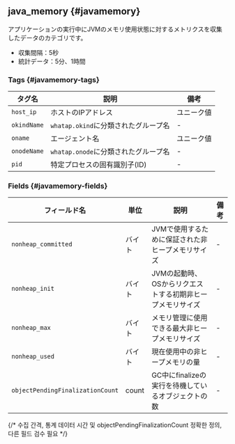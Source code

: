 ## java_memory {#javamemory}

アプリケーションの実行中にJVMのメモリ使用状態に対するメトリクスを収集したデータのカテゴリです。 

- 収集間隔：5秒
- 統計データ：5分、1時間

### Tags {#javamemory-tags}

<div className="c3-30-60-10">

| タグ名         | 説明                                  | 備考    |
| ----------- | ----------------------------------- | ----- |
| `host_ip`   | ホストのIPアドレス                          | ユニーク値 |
| `okindName` | `whatap.okind`に分類されたグループ名           | -     |
| `oname`     | エージェント名                             | ユニーク値 |
| `onodeName` | `whatap.onode`に分類されたグループ名           | -     |
| `pid`       | 特定プロセスの固有識別子(ID) | -     |

</div>

### Fields {#javamemory-fields}

<div className="c4-20-10-50-10">

| フィールド名                           | 単位    | 説明                              | 備考 |
| -------------------------------- | ----- | ------------------------------- | -- |
| `nonheap_committed`              | バイト   | JVMで使用するために保証された非ヒープメモリサイズ      | -  |
| `nonheap_init`                   | バイト   | JVMの起動時、OSからリクエストする初期非ヒープメモリサイズ | -  |
| `nonheap_max`                    | バイト   | メモリ管理に使用できる最大非ヒープメモリサイズ         | -  |
| `nonheap_used`                   | バイト   | 現在使用中の非ヒープメモリの量                 | -  |
| `objectPendingFinalizationCount` | count | GC中にfinalizeの実行を待機しているオブジェクトの数  | -  |

</div>

{/* 수집 간격, 통계 데이터 시간 및 objectPendingFinalizationCount 정확한 정의, 다른 필드 검수 필요 */}
